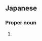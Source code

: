 ==Japanese==
{{ja-kanjitab|かつ|ひろ}}

===Proper noun===
{{ja-pos|かつひろ|proper}}

# {{given name|male|lang=ja|sort=かつひろ}}